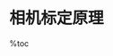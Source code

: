 = 相机标定原理 =

%toc

{{http:pic/1.jpeg}}
{{http:pic/2.jpeg}}
{{http:pic/3.jpeg}}
{{http:pic/4.jpeg}}
{{http:pic/5.jpeg}}
{{http:pic/6.jpeg}}
{{http:pic/7.jpeg}}
{{http:pic/8.jpeg}}
